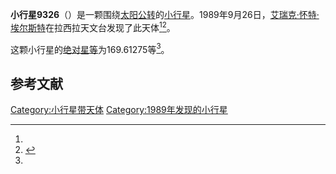 {{Infobox planet
| bgcolour = #FFFFC0
| name = 9326 Ruta
| symbol = 
| image = 
| caption = 
| discovery = yes
| discovery_ref = 
| discoverer = [[艾瑞克·怀特·埃尔斯特|艾瑞克·怀特·埃尔斯特]]
| discovery_site = [[拉西拉天文台|拉西拉天文台]] 
| discovered = 1989年9月26日
| designations = yes
| mp_name = 
| named_after = 
| alt_names = 1989 SP2/ 1996 DV3 / 1997 LT12
| mp_category = [[主带小行星|主带小行星]]
| orbit_ref = <ref name="a">[http://ssd.jpl.nasa.gov/sbdb.cgi?sstr=9326 9326 Ruta] {{Wayback|url=http://ssd.jpl.nasa.gov/sbdb.cgi?sstr=9326 |date=20201124035121 }}，小行星數據庫瀏覽器（JPL Small-Body Database Browser）－[[美国国家航空航天局|美国国家航空航天局]]喷气推进实验室</ref>
| epoch = 2456400.5 (2013年4月18日更新)
| aphelion = {{convert|2.9111666|AU|km|3|abbr=on|lk=out}}
| perihelion = {{convert|2.6685414|AU|km|3|abbr=on}}
| semimajor = {{convert|2.7898540|AU|km|3|abbr=on}}
| eccentricity = 0.0434835
| period = 1702.043402 [[日|日]]<br />4.66[[儒略年|儒略年]]
| avg_speed = 
| inclination = 5.25373
| asc_node = 128.91490
| mean_anomaly = 
| arg_peri = 169.61275
| satellites = 
| physical_characteristics = yes
| dimensions = 
| mass = 
| density = 
| surface_grav = 
| escape_velocity = 
| sidereal_day = 
| axial_tilt = 
| pole_ecliptic_lat = 
| pole_ecliptic_lon = 
| albedo = 
| temperatures= 
| temp_name1 = 
| mean_temp_1 = 
| max_temp_1 = 
| temp_name2 = 
| max_temp_2 = 
| spectral_type = 
| abs_magnitude = 169.61275
}}

'''小行星9326'''（{{lang-en|9326 Ruta}}）是一颗围绕[[太阳|太阳]][[公转|公转]]的[[小行星|小行星]]。1989年9月26日，[[艾瑞克·怀特·埃尔斯特|艾瑞克·怀特·埃尔斯特]]在拉西拉天文台发现了此天体<ref name="a" /><ref>{{cite news|title=小行星列表|url=http://cfa-www.harvard.edu/iau/lists/NumberedMPs.txt|accessdate=2013-07-08|newspaper=哈佛大学|archive-date=2008-05-17|archive-url=https://web.archive.org/web/20080517010638/http://cfa-www.harvard.edu/iau/lists/NumberedMPs.txt|dead-url=no}}</ref>。

这颗小行星的[[绝对星等|绝对星等]]为169.61275等<ref name="a" />。

==参考文献==
{{reflist}}
{{Minor Planet Number|[[小行星9325|小行星9325]]|[[小行星9327|小行星9327]]}}

{{小天体}}

[[Category:小行星带天体|Category:小行星带天体]]
[[Category:1989年发现的小行星|Category:1989年发现的小行星]]

{{asteroid-stub}}